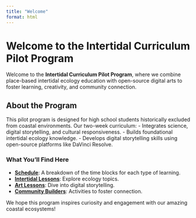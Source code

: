 ```yaml
---
title: "Welcome"
format: html
---
```


# Welcome to the Intertidal Curriculum Pilot Program

Welcome to the **Intertidal Curriculum Pilot Program**, where we combine place-based intertidal ecology education with open-source digital arts to foster learning, creativity, and community connection.

## About the Program

This pilot program is designed for high school students historically excluded from coastal environments. Our two-week curriculum:
- Integrates science, digital storytelling, and cultural responsiveness.
- Builds foundational intertidal ecology knowledge.
- Develops digital storytelling skills using open-source platforms like DaVinci Resolve.

### What You’ll Find Here

- **[Schedule](schedule.qmd)**: A breakdown of the time blocks for each type of learning.
- **[Intertidal Lessons](lessons/intertidal_lesson1.qmd)**: Explore ecology topics.
- **[Art Lessons](lessons/art_lesson1.qmd)**: Dive into digital storytelling.
- **[Community Builders](community_builders.qmd)**: Activities to foster connection.

We hope this program inspires curiosity and engagement with our amazing coastal ecosystems!
